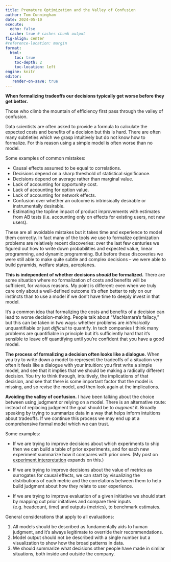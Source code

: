 ```yaml
---
title: Premature Optimization and the Valley of Confusion
author: Tom Cunningham
date: 2024-05-10
execute:
  echo: false
  cache: true # caches chunk output
fig-align: center
#reference-location: margin
format:
  html:
    toc: true
    toc-depth: 2
    toc-location: left
engine: knitr
editor:
   render-on-save: true
---
```


**When formalizing tradeoffs our decisions typically get worse before they get better.**

Those who climb the mountain of efficiency first pass through the valley of confusion.

Data scientists are often asked to provide a formula to calculate the expected costs and benefits of a decision but this is hard. There are often many subtleties which we grasp intuitively but do not know how to formalize. For this reason using a simple model is often worse than no model. 

Some examples of common mistakes:

- Causal effects assumed to be equal to correlations.
- Decisions depend on a sharp threshold of statistical significance.
- Decisions depend on average rather than marginal value.
- Lack of accounting for opportunity cost.
- Lack of accounting for option value.
- Lack of accounting for network effects.
- Confusion over whether an outcome is intrinsically desirable or instrumentally desirable.
- Estimating the topline impact of product improvements with estimates from AB tests (i.e. accounting only on effects for existing users, not new users).

These are all avoidable mistakes but it takes time and experience to model them correctly. In fact many of the tools we use to formalize optimization problems are relatively recent discoveries: over the last few centuries we figured out how to write down probabilities and expected value, linear programming, and dynamic programming. But before these discoveries we were still able to make quite subtle and complex decisions -- we were able to build pyramids, welfare states, aeroplanes.

**This is independent of whether decisions *should* be formalized.** There are some situation where no formalization of costs and benefits will be sufficient, for various reasons. My point is different: even when we truly care only about a well-defined outcome it's often better to rely on our instincts than to use a model if we don't have time to deeply invest in that model.

   It's a common idea that formalizing the costs and benefits of a decision can lead to worse decision-making. People talk about "MacNamara's fallacy," but this can be taken in two ways: whether problems are *intrinsically* unquantifiable or just *difficult* to quantify. In tech companies I think many problems are quantifiable in principle but it's sufficiently hard that it's sensible to leave off quantifying until you're confident that you have a good model.

**The process of formalizing a decision often looks like a dialogue.** When you try to write down a model to represent the tradeoffs of a situation very often it feels like a dialogue with your intuition: you first write a simple model, and see that it implies that we should be making a radically different decision. You try to think through, intuitively, the implications of that decision, and see that there is some important factor that the model is missing, and so revise the model, and then look again at the implications.

**Avoiding the valley of confusion.** I have been talking about the choice between using judgment or relying on a model. There is an alternative route: instead of replacing judgment the goal should be to *augment* it. Broadly speaking by trying to summarize data in a way that helps inform intuitions about tradeoffs. If we continue this process we may end up at a comprehensive formal model which we can trust.

Some examples:

- If we are trying to improve decisions about which experiments to ship then we can build a table of prior experiments, and for each new experiment summarize how it compares with prior ones. (My post on [experiment interpretation](https://tecunningham.github.io/posts/2023-04-18-experiment-interpretation-extrapolation.html) expands on this.)

- If we are trying to improve decisions about the value of metrics as surrogates for causal effects, we can start by visualizing the distributions of each metric and the correlations between them to help build judgment about how they relate to user experience.

- If we are trying to improve evaluation of a given initiative we should start by mapping out prior initatives and compare their inputs (e.g. headcount, time) and outputs (metrics), to benchmark estimates.

General considerations that apply to all evaluations:

1. All models should be described as fundamentally aids to human judgment, and it's always legitimate to override their recommendations.
2. Model output should not be described with a single number but a visualization to show how the broad patterns in data.
3. We should summarize what decisions other people have made in similar situations, both inside and outside the company.


<!-- **Other places where this is true.** We also try to formalizing tradeoffs in health decisions (QALYs), economic policy evaluation. -->

<!-- See gdoc here: <https://docs.google.com/document/d/1T8jBxpXD_jg0HQ9my5tL90V9pEiEkmUX5w69G72iBNc/edit#heading=h.hbzs4novwznk> a--b -->